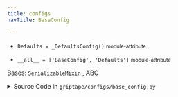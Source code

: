 ```yaml
---
title: configs
navTitle: BaseConfig

---
```


-   `Defaults = _DefaultsConfig()` <small>module-attribute</small>  <span id="griptape.configs.Defaults"></span> 

-   `__all__ = ['BaseConfig', 'Defaults']` <small>module-attribute</small>  <span id="griptape.configs.__all__"></span> 

<span id="griptape.configs.BaseConfig"></span>

Bases:
 [`SerializableMixin`](../mixins/serializable_mixin.mdx#griptape.mixins.serializable_mixin.SerializableMixin "SerializableMixin (griptape.mixins.serializable_mixin.SerializableMixin)")
, <span title="abc.ABC">ABC</span>

<details><summary>Source Code in <code>griptape&#47;configs&#47;base_config.py</code></summary>

```python
@define(kw_only=True)
class BaseConfig(SerializableMixin, ABC): ...
```

</details>
